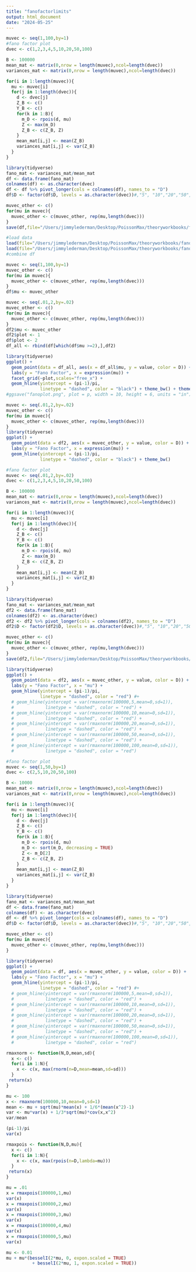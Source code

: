 ```yaml
---
title: "fanofactorlimits"
output: html_document
date: "2024-05-25"
---
```


```r
muvec <- seq(1,100,by=1)
#fano factor plot
dvec <- c(1,2,3,4,5,10,20,50,100)

B <- 100000
mean_mat <- matrix(0,nrow = length(muvec),ncol=length(dvec))
variances_mat <- matrix(0,nrow = length(muvec),ncol=length(dvec))

for(i in 1:length(muvec)){
  mu <- muvec[i]
  for(j in 1:length(dvec)){
    d <- dvec[j]
    Z_B <- c()
    Y_B <- c()
    for(k in 1:B){
      m_D <- rpois(d, mu)
      Z <- max(m_D)
      Z_B <- c(Z_B, Z)
    }
    mean_mat[i,j] <- mean(Z_B)
    variances_mat[i,j] <- var(Z_B)
  }
}

library(tidyverse)
fano_mat <- variances_mat/mean_mat
df <- data.frame(fano_mat)
colnames(df) <- as.character(dvec)
df <- df %>% pivot_longer(cols = colnames(df), names_to = "D")
df$D <- factor(df$D, levels = as.character(dvec))#,"5", "10","20","50","100","1000"

muvec_other <- c()
for(mu in muvec){
  muvec_other <- c(muvec_other, rep(mu,length(dvec)))
}
save(df,file="/Users/jimmylederman/Desktop/PoissonMax/theoryworkbooks/fano1.Rda")
```

```r
#load data
load(file="/Users/jimmylederman/Desktop/PoissonMax/theoryworkbooks/fano1.Rda")
load(file="/Users/jimmylederman/Desktop/PoissonMax/theoryworkbooks/fano2.Rda")
#combine df

muvec <- seq(1,100,by=1)
muvec_other <- c()
for(mu in muvec){
  muvec_other <- c(muvec_other, rep(mu,length(dvec)))
}
df$mu <- muvec_other

muvec <- seq(.01,2,by=.02)
muvec_other <- c()
for(mu in muvec){
  muvec_other <- c(muvec_other, rep(mu,length(dvec)))
}
df2$mu <- muvec_other
df2$plot <- 1
df$plot <- 2
df_all <- rbind(df[which(df$mu >=2),],df2)

```

```r


library(tidyverse)
ggplot() + 
  geom_point(data = df_all, aes(x = df_all$mu, y = value, color = D)) +
  labs(y = "Fano Factor", x = expression(mu)) +
  facet_grid(~plot,scales="free_x") +
  geom_hline(yintercept = (pi-1)/pi,
             linetype = "dashed", color = "black") + theme_bw() + theme(strip.text = element_blank()) 
#ggsave("fanoplot.png", plot = p, width = 10, height = 6, units = "in")
```

```r
muvec <- seq(.01,2,by=.02)
muvec_other <- c()
for(mu in muvec){
  muvec_other <- c(muvec_other, rep(mu,length(dvec)))
}
library(tidyverse)
ggplot() + 
  geom_point(data = df2, aes(x = muvec_other, y = value, color = D)) +
  labs(y = "Fano Factor", x = expression(mu)) +
  geom_hline(yintercept = (pi-1)/pi,
             linetype = "dashed", color = "black") + theme_bw()
```


```r
#fano factor plot
muvec <- seq(.01,2,by=.02)
dvec <- c(1,2,3,4,5,10,20,50,100)

B <- 100000
mean_mat <- matrix(0,nrow = length(muvec),ncol=length(dvec))
variances_mat <- matrix(0,nrow = length(muvec),ncol=length(dvec))

for(i in 1:length(muvec)){
  mu <- muvec[i]
  for(j in 1:length(dvec)){
    d <- dvec[j]
    Z_B <- c()
    Y_B <- c()
    for(k in 1:B){
      m_D <- rpois(d, mu)
      Z <- max(m_D)
      Z_B <- c(Z_B, Z)
    }
    mean_mat[i,j] <- mean(Z_B)
    variances_mat[i,j] <- var(Z_B)
  }
}

library(tidyverse)
fano_mat <- variances_mat/mean_mat
df2 <- data.frame(fano_mat)
colnames(df2) <- as.character(dvec)
df2 <- df2 %>% pivot_longer(cols = colnames(df2), names_to = "D")
df2$D <- factor(df2$D, levels = as.character(dvec))#,"5", "10","20","50","100","1000"

muvec_other <- c()
for(mu in muvec){
  muvec_other <- c(muvec_other, rep(mu,length(dvec)))
}
save(df2,file="/Users/jimmylederman/Desktop/PoissonMax/theoryworkbooks/fano2.Rda")
```


```r
library(tidyverse)
ggplot() + 
  geom_point(data = df2, aes(x = muvec_other, y = value, color = D)) +
  labs(y = "Fano Factor", x = "mu") +
  geom_hline(yintercept = (pi-1)/pi,
             linetype = "dashed", color = "red") #+
  # geom_hline(yintercept = var(rmaxnorm(100000,5,mean=0,sd=1)),
  #            linetype = "dashed", color = "red") +
  # geom_hline(yintercept = var(rmaxnorm(100000,10,mean=0,sd=1)),
  #            linetype = "dashed", color = "red") +
  # geom_hline(yintercept = var(rmaxnorm(100000,20,mean=0,sd=1)),
  #            linetype = "dashed", color = "red") +
  # geom_hline(yintercept = var(rmaxnorm(100000,50,mean=0,sd=1)),
  #            linetype = "dashed", color = "red") +
  # geom_hline(yintercept = var(rmaxnorm(100000,100,mean=0,sd=1)),
  #            linetype = "dashed", color = "red")
```


```r
#fano factor plot
muvec <- seq(1,50,by=1)
dvec <- c(2,5,10,20,50,100)

B <- 10000
mean_mat <- matrix(0,nrow = length(muvec),ncol=length(dvec))
variances_mat <- matrix(0,nrow = length(muvec),ncol=length(dvec))

for(i in 1:length(muvec)){
  mu <- muvec[i]
  for(j in 1:length(dvec)){
    d <- dvec[j]
    Z_B <- c()
    Y_B <- c()
    for(k in 1:B){
      m_D <- rpois(d, mu)
      m_D <- sort(m_D, decreasing = TRUE)
      Z <- m_D[2]
      Z_B <- c(Z_B, Z)
    }
    mean_mat[i,j] <- mean(Z_B)
    variances_mat[i,j] <- var(Z_B)
  }
}

library(tidyverse)
fano_mat <- variances_mat/mean_mat
df <- data.frame(fano_mat)
colnames(df) <- as.character(dvec)
df <- df %>% pivot_longer(cols = colnames(df), names_to = "D")
df$D <- factor(df$D, levels = as.character(dvec))#,"5", "10","20","50","100","1000"

muvec_other <- c()
for(mu in muvec){
  muvec_other <- c(muvec_other, rep(mu,length(dvec)))
}

```

```r
library(tidyverse)
ggplot() + 
  geom_point(data = df, aes(x = muvec_other, y = value, color = D)) +
  labs(y = "Fano Factor", x = "mu") +
  geom_hline(yintercept = (pi-1)/pi,
             linetype = "dashed", color = "red") #+
  # geom_hline(yintercept = var(rmaxnorm(100000,5,mean=0,sd=1)),
  #            linetype = "dashed", color = "red") +
  # geom_hline(yintercept = var(rmaxnorm(100000,10,mean=0,sd=1)),
  #            linetype = "dashed", color = "red") +
  # geom_hline(yintercept = var(rmaxnorm(100000,20,mean=0,sd=1)),
  #            linetype = "dashed", color = "red") +
  # geom_hline(yintercept = var(rmaxnorm(100000,50,mean=0,sd=1)),
  #            linetype = "dashed", color = "red") +
  # geom_hline(yintercept = var(rmaxnorm(100000,100,mean=0,sd=1)),
  #            linetype = "dashed", color = "red")
```


```r
rmaxnorm <- function(N,D,mean,sd){
  x <- c()
  for(i in 1:N){
    x <- c(x, max(rnorm(n=D,mean=mean,sd=sd)))
  }
 return(x)
}
```


```r
mu <- 100
x <- rmaxnorm(100000,10,mean=0,sd=1)
mean <- mu + sqrt(mu)*mean(x) + 1/6*(mean(x^2)-1)
var <- mu*var(x) + 1/3*sqrt(mu)*cov(x,x^2)
var/mean
```

```r
(pi-1)/pi
var(x)
```

```r
rmaxpois <- function(N,D,mu){
  x <- c()
  for(i in 1:N){
    x <- c(x, max(rpois(n=D,lambda=mu)))
  }
 return(x)
}
```

```r
mu = .01
x = rmaxpois(100000,1,mu)
var(x)
x = rmaxpois(100000,2,mu)
var(x)
x = rmaxpois(100000,3,mu)
var(x)
x = rmaxpois(100000,4,mu)
var(x)
x = rmaxpois(100000,5,mu)
var(x)
```
```r
mu <- 0.01
mu + mu*(besselI(2*mu, 0, expon.scaled = TRUE)
          + besselI(2*mu, 1, expon.scaled = TRUE))
```



